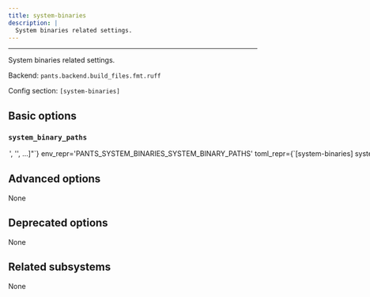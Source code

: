 ```yaml
---
title: system-binaries
description: |
  System binaries related settings.
---
```



---

System binaries related settings.

Backend: <span className="color--primary">`pants.backend.build_files.fmt.ruff`</span>

Config section: <span className="color--primary">`[system-binaries]`</span>

<span className={styles.options}>

## Basic options

### `system_binary_paths`

<Option
  cli_repr={`--system-binaries-system-binary-paths="['<str>', '<str>', ...]"`}
  env_repr='PANTS_SYSTEM_BINARIES_SYSTEM_BINARY_PATHS'
  toml_repr={`[system-binaries]
system_binary_paths = [
    '<str>',
    '<str>',
    ...,
]`}
  default_repr={`[\n  "/usr/bin",\n  "/bin",\n  "/usr/local/bin",\n  "/opt/homebrew/bin"\n]`}
  target_field_name='system_binaries_system_binary_paths'
>

The PATH value that will searched for executables.

The special string `"<PATH>"` will expand to the contents of the PATH env var.

</Option>

## Advanced options

None

## Deprecated options

None

## Related subsystems

None

</span>
